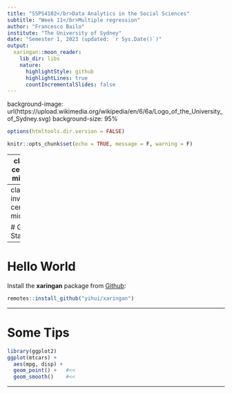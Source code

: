 ```yaml
---
title: "SSPS4102</br>Data Analytics in the Social Sciences"
subtitle: "Week 11</br>Multiple regression"
author: "Francesco Bailo"
institute: "The University of Sydney"
date: "Semester 1, 2023 (updated: `r Sys.Date()`)"
output:
  xaringan::moon_reader:
    lib_dir: libs
    nature:
      highlightStyle: github
      highlightLines: true
      countIncrementalSlides: false
---
```


background-image: url(https://upload.wikimedia.org/wikipedia/en/6/6a/Logo_of_the_University_of_Sydney.svg)
background-size: 95%

```r

options(htmltools.dir.version = FALSE)

knitr::opts_chunk$set(echo = TRUE, message = F, warning = F)

```

---
class: center, middle

# xaringan

### /ʃaː.'riŋ.ɡan/

---
class: inverse, center, middle

# Get Started

---

# Hello World

Install the **xaringan** package from [Github](https://github.com/yihui/xaringan):

```r
remotes::install_github("yihui/xaringan")
```

---

# Some Tips

```r
library(ggplot2)
ggplot(mtcars) + 
  aes(mpg, disp) + 
  geom_point() +   #<<
  geom_smooth()    #<<
```

---